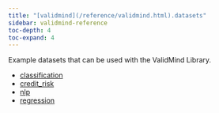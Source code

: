 ```yaml
---
title: "[validmind](/reference/validmind.html).datasets"
sidebar: validmind-reference
toc-depth: 4
toc-expand: 4
---
```


Example datasets that can be used with the ValidMind Library.

- [classification](datasets/classification.qmd)
- [credit_risk](datasets/credit_risk.qmd)
- [nlp](datasets/nlp.qmd)
- [regression](datasets/regression.qmd)
